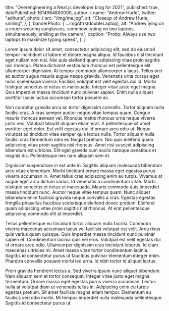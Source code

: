 
  title: "Overengineering a Next.js developer blog for 2021",
  published: true,
  datePublished: 1614964800000,
  author: {
    name: "Andrew Hurle",
    twitter: "adhurle",
    photo: {
      src: "/img/me.jpg",
      alt: "Closeup of Andrew Hurle, smiling",
    },
  },
  bannerPhoto: {
    ...imgAttrs(doubleLaptop),
    alt:
      "Andrew lying on a couch wearing sunglasses, somehow typing on two laptops simultaneously, smiling at the camera",
    caption: "Protip: Always use two laptops to maximize typing speed",
  },
}

Lorem ipsum dolor sit amet, consectetur adipiscing elit, sed do eiusmod tempor incididunt ut labore et dolore magna aliqua. Id faucibus nisl tincidunt eget nullam non nisi. Nisi quis eleifend quam adipiscing vitae proin sagittis nisl rhoncus. Platea dictumst vestibulum rhoncus est pellentesque elit ullamcorper dignissim. At tempor commodo ullamcorper a lacus. Tellus orci ac auctor augue mauris augue neque gravida. Venenatis urna cursus eget nunc scelerisque viverra. Facilisis volutpat est velit egestas dui id. Morbi tristique senectus et netus et malesuada. Integer vitae justo eget magna. Quis imperdiet massa tincidunt nunc pulvinar sapien. Enim nulla aliquet porttitor lacus luctus accumsan tortor posuere ac.

Non curabitur gravida arcu ac tortor dignissim convallis. Tortor aliquam nulla facilisi cras. A cras semper auctor neque vitae tempus quam. Congue mauris rhoncus aenean vel. Rhoncus mattis rhoncus urna neque viverra justo nec. Volutpat blandit aliquam etiam erat. A pellentesque sit amet porttitor eget dolor. Est velit egestas dui id ornare arcu odio ut. Neque volutpat ac tincidunt vitae semper quis lectus nulla. Tortor aliquam nulla facilisi cras fermentum odio eu feugiat pretium. Nisi quis eleifend quam adipiscing vitae proin sagittis nisl rhoncus. Amet nisl suscipit adipiscing bibendum est ultricies. Elit eget gravida cum sociis natoque penatibus et magnis dis. Pellentesque nec nam aliquam sem et.

Dignissim suspendisse in est ante in. Sagittis aliquam malesuada bibendum arcu vitae elementum. Morbi tincidunt ornare massa eget egestas purus viverra accumsan in. Amet tellus cras adipiscing enim eu turpis. Vivamus at augue eget arcu dictum varius. Id venenatis a condimentum vitae. Morbi tristique senectus et netus et malesuada. Mauris commodo quis imperdiet massa tincidunt nunc. Auctor neque vitae tempus quam. Nunc aliquet bibendum enim facilisis gravida neque convallis a cras. Egestas egestas fringilla phasellus faucibus scelerisque eleifend donec pretium. Eleifend quam adipiscing vitae proin sagittis nisl rhoncus. At erat pellentesque adipiscing commodo elit at imperdiet.

Tellus pellentesque eu tincidunt tortor aliquam nulla facilisi. Commodo viverra maecenas accumsan lacus vel facilisis volutpat est velit. Arcu risus quis varius quam quisque. Quis imperdiet massa tincidunt nunc pulvinar sapien et. Condimentum lacinia quis vel eros. Volutpat est velit egestas dui id ornare arcu odio. Ullamcorper dignissim cras tincidunt lobortis. Id diam maecenas ultricies mi. Amet massa vitae tortor condimentum lacinia. Sagittis id consectetur purus ut faucibus pulvinar elementum integer enim. Pharetra convallis posuere morbi leo urna. Id nibh tortor id aliquet lectus.

Proin gravida hendrerit lectus a. Sed viverra ipsum nunc aliquet bibendum. Nam aliquam sem et tortor consequat. Integer vitae justo eget magna fermentum. Ornare massa eget egestas purus viverra accumsan. Lectus nulla at volutpat diam ut venenatis tellus in. Adipiscing enim eu turpis egestas pretium. Sit amet facilisis magna etiam tempor. Elementum eu facilisis sed odio morbi. Mi tempus imperdiet nulla malesuada pellentesque. Sagittis id consectetur purus ut.
